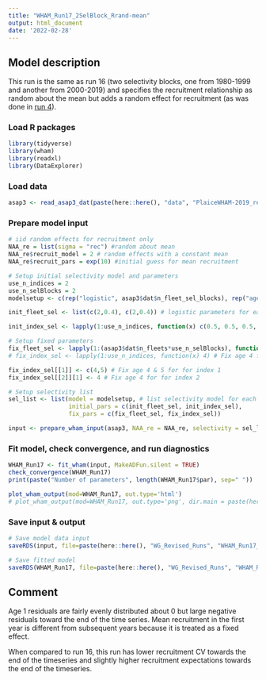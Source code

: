 ```yaml
---
title: "WHAM_Run17_2SelBlock_Rrand-mean"
output: html_document
date: '2022-02-28'
---
```


## Model description
This run is the same as run 16 (two selectivity blocks, one from 1980-1999 and another from 2000-2019) and specifies the recruitment relationship as random about the mean but adds a random effect for recruitment (as was done in [run 4](https://github.com/ahart1/PlaiceWG2021/blob/main/Plaice_Baseline_UpdatedData_Runs.Rmd)).

### Load R packages
```r
library(tidyverse)
library(wham)
library(readxl)
library(DataExplorer)
```

### Load data
```r
asap3 <- read_asap3_dat(paste(here::here(), "data", "PlaiceWHAM-2019_revised_NEFSC-LW-WAA_2SelBlock.DAT", sep="/"))
```

### Prepare model input
```r
# iid random effects for recruitment only 
NAA_re = list(sigma = "rec") #random about mean
NAA_re$recruit_model = 2 # random effects with a constant mean
NAA_re$recruit_pars = exp(10) #initial guess for mean recruitment

# Setup initial selectivity model and parameters
use_n_indices = 2
use_n_selBlocks = 2
modelsetup <- c(rep("logistic", asap3$dat$n_fleet_sel_blocks), rep("age-specific", use_n_indices))

init_fleet_sel <- list(c(2,0.4), c(2,0.4)) # logistic parameters for each selectivity block, based on model type

init_index_sel <- lapply(1:use_n_indices, function(x) c(0.5, 0.5, 0.5, 1, 1, 0.5, 0.5, 0.5, 0.5, 0.5, 0.5))

# Setup fixed parameters
fix_fleet_sel <- lapply(1:(asap3$dat$n_fleets*use_n_selBlocks), function(x) NA) 
# fix_index_sel <- lapply(1:use_n_indices, function(x) 4) # Fix age 4 for both indices,  NA means do not fix 

fix_index_sel[[1]] <- c(4,5) # Fix age 4 & 5 for for index 1
fix_index_sel[[2]][1] <- 4 # Fix age 4 for for index 2

# Setup selectivity list
sel_list <- list(model = modelsetup, # list selectivity model for each fleet and index
                 initial_pars = c(init_fleet_sel, init_index_sel),
                 fix_pars = c(fix_fleet_sel, fix_index_sel))

input <- prepare_wham_input(asap3, NAA_re = NAA_re, selectivity = sel_list, recruit_model = 2, model_name = "WHAM_Run17") 
```

### Fit model, check convergence, and run diagnostics
```r
WHAM_Run17 <- fit_wham(input, MakeADFun.silent = TRUE) 
check_convergence(WHAM_Run17)
print(paste("Number of parameters", length(WHAM_Run17$par), sep=" "))

plot_wham_output(mod=WHAM_Run17, out.type='html')
# plot_wham_output(mod=WHAM_Run17, out.type='png', dir.main = paste(here::here(), "WHAM_Run17", sep="/"))
```

### Save input & output
```r
# Save model data input
saveRDS(input, file=paste(here::here(), "WG_Revised_Runs", "WHAM_Run17_2SelBlock_Rrand-mean", "WHAM_Run17_input.rds", sep="/"))

# Save fitted model
saveRDS(WHAM_Run17, file=paste(here::here(), "WG_Revised_Runs", "WHAM_Run17_2SelBlock_Rrand-mean", "WHAM_Run17_model.rds", sep="/"))
```

## Comment
Age 1 residuals are fairly evenly distributed about 0 but large negative residuals toward the end of the time series. Mean recruitment in the first year is different from subsequent years because it is treated as a fixed effect.

When compared to run 16, this run has lower recruitment CV towards the end of the timeseries and slightly higher recruitment expectations towards the end of the timeseries.

